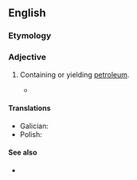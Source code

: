 ==English==

===Etymology===
{{af|en|petrol|-i-|-ferous}}

===Adjective===
{{en-adj}}

# {{lb|en|geology|petrology|of a rock or [[geologic]] [[formation]]}} Containing or yielding [[petroleum]].
#* {{quote-book|en|title=Intermountain Industry and Engineering: Official Publication: Utah Motor Transport Ass'n|volume=24|year=1922|passage=Oil-shales are often the last relics of a former impregnation with petroleum; they are associated with phenomena—such as the intrusive asphaltites or manjacks—common to '''petroliferous''' regions, but in many cases the parent oilfields, the sources of the former impregnation, are things of the past.}}

====Translations====
{{trans-top|containing or yielding petroleum}}
* Galician: {{t+|gl|petrolífero}}
* Polish: {{t+|pl|roponośny}}
{{trans-mid}}
{{trans-bottom}}

====See also====
* {{l|en|bituminous}}